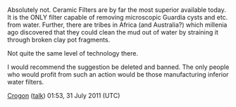<article id="32586835" title=Talk:Ceramic water filter>
	<talkpage id="32586835" title="Talk:Ceramic water filter">
Absolutely not. Ceramic Filters are by far the most superior available today. It is the ONLY filter capable of removing microscopic Guardia cysts and etc. from water. Further, there are tribes in Africa (and Australia?) which millenia ago discovered that they could clean the mud out of water by straining it through broken clay pot fragments.

Not quite the same level of technology there.

I would recommend the suggestion be deleted and banned. The only people who would profit from such an action would be those manufacturing inferior water filters.

[[User:Crogon|Crogon]] ([[User talk:Crogon|talk]]) 01:53, 31 July 2011 (UTC)
	</talkpage>
</article>